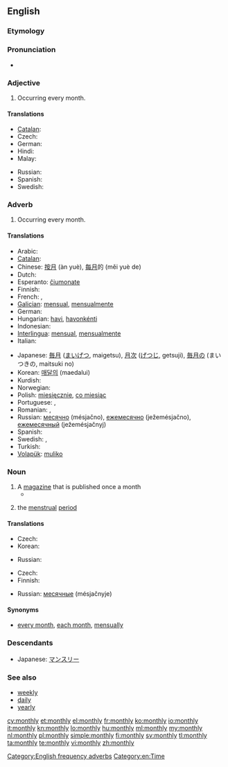 ==English==

===Etymology===
{{suffix|month|ly}}

===Pronunciation===
* {{audio|en-us-monthly.ogg|Audio (US)}}

===Adjective===
{{en-adj}}

# Occurring every month.

====Translations====
{{trans-top|Occurring every month}}
* [[Catalan]]: {{t|ca|mensual}}
* Czech: {{t-|cs|měsíční}}
* German: {{t+|de|monatlich}}
* Hindi: {{t|hi|मासिक|tr=māsika|sc=Deva}}
* Malay: {{t|ms|bulanan}}
{{trans-mid}}
* Russian: {{t|ru|ежемесячный|sc=Cyrl|tr=ježemésjačnyj}}
* Spanish: {{t-|es|mensual}}
* Swedish: {{t+|sv|månatlig}}
{{trans-bottom}}

===Adverb===
{{en-adv|-}}

# Occurring every month.

====Translations====
{{trans-top|Occurring every month}}
* Arabic: {{Arab|[[شهريا|شهريًا]]}} {{IPAchar|(šahrīyan)}}
* [[Catalan]]: {{t|ca|mensualment}}
* Chinese: [[按月]] (àn yuè), [[每月]]的 (měi yuè de)
* Dutch: {{t+|nl|maandelijks}}
* Esperanto: [[ĉiumonate]]
* Finnish: {{t-|fi|kuukausittain}}
* French: {{t+|fr|mensuel}}, {{t+|fr|mensuellement}}
* [[Galician]]: [[mensual]], [[mensualmente]]
* German: {{t+|de|monatlich}}
* Hungarian: [[havi]], [[havonkénti]]
* Indonesian: {{t+|id|bulan|alt=bulanan|xs=Indonesian}}
* [[Interlingua]]: [[mensual]], [[mensualmente]]
* Italian: {{t+|it|mensilmente}}
{{trans-mid}}
* Japanese: [[毎月]] ([[まいげつ]], maigetsu), [[月次]] ([[げつじ]], getsuji), [[毎月]]の (まいつきの, maitsuki no)
* Korean: [[매달의]] (maedalui)
* Kurdish: {{ku-Arab|[[مانگانه‌]]}}
* Norwegian: {{t|no|månedlig}}
* Polish: [[miesięcznie]], [[co miesiąc]]
* Portuguese: {{t+|pt|mensal}}, {{t-|pt|mensalmente}}
* Romanian: {{t-|ro|lunar}}, {{t-|ro|mensual}}
* Russian: [[месячно]] (mésjačno), [[ежемесячно]] (ježemésjačno), [[ежемесячный]] (ježemésjačnyj)
* Spanish: {{t|es|mensualmente}}
* Swedish: {{t|sv|månadsvis}}, {{t+|sv|månatlig}}
* Turkish: {{t+|tr|aylık}}
* [[Volapük]]: [[muliko]]
{{trans-bottom}}

===Noun===
{{en-noun|monthlies}}

# A [[magazine]] that is published once a month
#* {{quote-news|2009|January 5|Stephanie Clifford|Prominent Magazines Lose Weight, Shedding Nearly Half Their Ads|New York Times|url=http://www.nytimes.com/2009/01/05/business/media/05adco.html
|passage=Of the 10 '''monthlies''' with the worst declines in January, four were Condé Nast magazines: Wired, Architectural Digest, Vogue and Lucky. }}
# {{euphemistic}} the [[menstrual]] [[period]]

====Translations====
{{trans-top|a magazine that is published once a month}}
* Czech: {{t-|cs|měsíčník|m}}
* Korean: {{t|ko|월간지|tr=Wolganji|sc=Hang}}
{{trans-mid}}
* Russian: {{t|ru|ежемесячник|m|sc=Cyrl|alt=ежеме́сячник|tr=ježemésjačnik}}
{{trans-bottom}}

{{trans-top|(euphemism) the menstrual period}}
* Czech: {{t-|cs|měsíčky|f|p}}
* Finnish: {{t+|fi|kuukautiset|p}}
{{trans-mid}}
* Russian: [[месячные]] (mésjačnyje) {{p}}
{{trans-bottom}}

====Synonyms====
* [[every month]], [[each month]], [[mensually]]

===Descendants===
* Japanese: [[マンスリー]]

===See also===
* [[weekly]]
* [[daily]]
* [[yearly]]

[[Category:English frequency adverbs]]
[[Category:en:Time]]

[[cy:monthly]]
[[et:monthly]]
[[el:monthly]]
[[fr:monthly]]
[[ko:monthly]]
[[io:monthly]]
[[it:monthly]]
[[kn:monthly]]
[[lo:monthly]]
[[hu:monthly]]
[[ml:monthly]]
[[my:monthly]]
[[nl:monthly]]
[[pl:monthly]]
[[simple:monthly]]
[[fi:monthly]]
[[sv:monthly]]
[[tl:monthly]]
[[ta:monthly]]
[[te:monthly]]
[[vi:monthly]]
[[zh:monthly]]